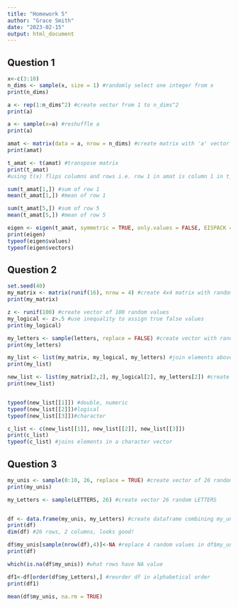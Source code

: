 ```yaml
---
title: "Homework 5"
author: "Grace Smith"
date: "2023-02-15"
output: html_document
---
```


## Question 1

```r
x<-c(3:10)
n_dims <- sample(x, size = 1) #randomly select one integer from x
print(n_dims)

a <- rep(1:n_dims^2) #create vector from 1 to n_dims^2
print(a)

a <- sample(x=a) #reshuffle a
print(a)

amat <- matrix(data = a, nrow = n_dims) #create matrix with 'a' vector
print(amat)

t_amat <- t(amat) #transpose matrix
print(t_amat)
#using t(x) flips columns and rows i.e. row 1 in amat is column 1 in t_amat

sum(t_amat[1,]) #sum of row 1
mean(t_amat[1,]) #mean of row 1

sum(t_amat[5,]) #sum of row 5
mean(t_amat[5,]) #mean of row 5

eigen <- eigen(t_amat, symmetric = TRUE, only.values = FALSE, EISPACK = FALSE) #eigenvalues and eigenvectors can be used to interpret the direction(vector) and magnitude(value) of the data within the matrix
print(eigen)
typeof(eigen$values)
typeof(eigen$vectors)
```

## Question 2

```r
set.seed(40)
my_matrix <- matrix(runif(16), nrow = 4) #create 4x4 matrix with random uniform numbers
print(my_matrix)

z <- runif(100) #create vector of 100 random values
my_logical <- z>.5 #use inequality to assign true false values
print(my_logical)

my_letters <- sample(letters, replace = FALSE) #create vector with random letters
print(my_letters)

my_list <- list(my_matrix, my_logical, my_letters) #join elements above in a list
print(my_list)

new_list <- list(my_matrix[2,2], my_logical[2], my_letters[2]) #create new list with element [2,2] from matrix, second element of my_logical, second letter in my_letters
print(new_list)


typeof(new_list[[1]]) #double, numeric
typeof(new_list[[2]])#logical 
typeof(new_list[[3]])#character

c_list <- c(new_list[[1]], new_list[[2]], new_list[[3]])
print(c_list)
typeof(c_list) #joins elements in a character vector

```

## Question 3

```r
my_unis <- sample(0:10, 26, replace = TRUE) #create vector of 26 random values 0:10
print(my_unis)

my_Letters <- sample(LETTERS, 26) #create vector 26 random LETTERS


df <- data.frame(my_unis, my_Letters) #create dataframe combining my_unis and my_Letters
print(df)
dim(df) #26 rows, 2 columns, looks good!

df$my_unis[sample(nrow(df),4)]<-NA #replace 4 random values in df$my_unis with NA
print(df)

which(is.na(df$my_unis)) #what rows have NA value

df1<-df[order(df$my_Letters),] #reorder df in alphabetical order
print(df1)

mean(df$my_unis, na.rm = TRUE)

```

